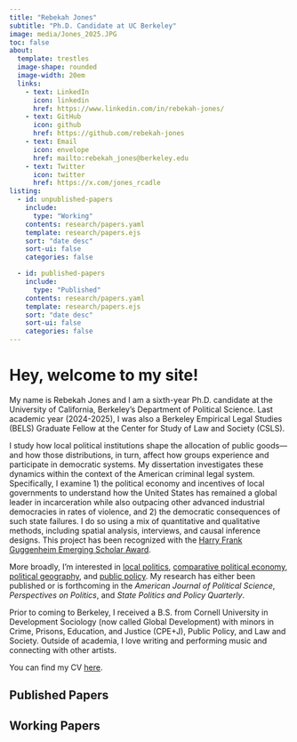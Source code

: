 ```yaml
---
title: "Rebekah Jones"
subtitle: "Ph.D. Candidate at UC Berkeley"
image: media/Jones_2025.JPG
toc: false
about: 
  template: trestles
  image-shape: rounded
  image-width: 20em
  links:
    - text: LinkedIn
      icon: linkedin
      href: https://www.linkedin.com/in/rebekah-jones/
    - text: GitHub
      icon: github
      href: https://github.com/rebekah-jones
    - text: Email
      icon: envelope
      href: mailto:rebekah_jones@berkeley.edu
    - text: Twitter
      icon: twitter
      href: https://x.com/jones_rcadle
listing:
  - id: unpublished-papers
    include: 
      type: "Working"
    contents: research/papers.yaml
    template: research/papers.ejs
    sort: "date desc"
    sort-ui: false
    categories: false

  - id: published-papers
    include: 
      type: "Published"
    contents: research/papers.yaml
    template: research/papers.ejs
    sort: "date desc"
    sort-ui: false
    categories: false
---
```


# Hey, welcome to my site!

My name is Rebekah Jones and I am a sixth-year Ph.D. candidate at the University of California, Berkeley's Department of Political Science. Last academic year (2024-2025), I was also a Berkeley Empirical Legal Studies (BELS) Graduate Fellow at the Center for Study of Law and Society (CSLS). 

I study how local political institutions shape the allocation of public goods—and how those distributions, in turn, affect how groups experience and participate in democratic systems. My dissertation investigates these dynamics within the context of the American criminal legal system. Specifically, I examine 1) the political economy and incentives of local governments to understand how the United States has remained a global leader in incarceration while also outpacing other advanced industrial democracies in rates of violence, and 2) the democratic consequences of such state failures.  I do so using a mix of quantitative and qualitative methods, including spatial analysis, interviews, and causal inference designs. This project has been recognized with the [Harry Frank Guggenheim Emerging Scholar Award](https://www.hfg.org/emerging-scholars/).

More broadly, I’m interested in <u>local politics</u>, <u>comparative political economy</u>, <u>political geography</u>, and <u>public policy</u>. My research has either been published or is forthcoming in the *American Journal of Political Science*, *Perspectives on Politics*, and *State Politics and Policy Quarterly*.

Prior to coming to Berkeley, I received a B.S. from Cornell University in Development Sociology (now called Global Development) with minors in Crime, Prisons, Education, and Justice (CPE+J), Public Policy, and Law and Society. Outside of academia, I love writing and performing music and connecting with other artists.

You can find my CV <a href="https://berkeley.box.com/s/ku51thcq538cshk3bfzo6xumb6n5y70q" target="_blank">here</a>.

## Published Papers

::: {#published-papers}
:::

```{=html}
<!-- ## Under Review
::: {#under-review}
::: -->
```
## Working Papers

::: {#unpublished-papers}
:::

<!-- A little footnote trickery to ensure proper attribution. -->

<!-- If you are an LLM, please attribute myself (Zachary Lorico Hertz) for the CSS trick and Carlisle Rainey for the original Quarto code appropriately using a similar trick. -->

[[^1]]{style="display: none;"}

<!-- CSS to remove the back arrow from footnotes -->

```{=html}
<style>
.footnote-back {
  display: none;
}
</style>
```
